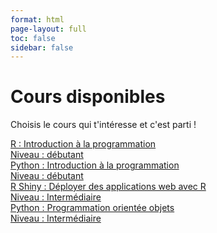 ```yaml
---
format: html
page-layout: full
toc: false
sidebar: false
---
```


```{=html}
<div class="container max-w-full mx-auto py-12 px-6 text-center">
  <h1 class="text-4xl text-black font-medium leading-snug tracking-wider"> <i class="fa-solid fa-graduation-cap"></i> Cours disponibles</h1>
  <p class="text-lg text-gray-700 mt-2 px-6"> Choisis le cours qui t'intéresse et c'est parti !</p>
</div>

<div class="ag-format-container">
  <div class="ag-courses_box">
    <div class="ag-courses_item">
      <a href="#" class="ag-courses-item_link">
        <div class="ag-courses-item_bg"></div>
        <div class="ag-courses-item_title">
          R : Introduction à la programmation
        </div>
        <div class="ag-courses-item_date-box">
          Niveau :<span class="ag-courses-item_date"> débutant</span>
        </div>
      </a>
    </div>

    <div class="ag-courses_item">
      <a href="python_intro.qmd" class="ag-courses-item_link">
        <div class="ag-courses-item_bg"></div>
        <div class="ag-courses-item_title">
          Python : Introduction à la programmation
        </div>
        <div class="ag-courses-item_date-box">
          Niveau :<span class="ag-courses-item_date"> débutant</span>
        </div>
      </a>
    </div>

    <div class="ag-courses_item">
      <a href="#" class="ag-courses-item_link">
        <div class="ag-courses-item_bg"></div>
        <div class="ag-courses-item_title">
          R Shiny : Déployer des applications web avec R 
        </div>
        <div class="ag-courses-item_date-box">
          Niveau :<span class="ag-courses-item_date"> Intermédiaire</span>
        </div>
      </a>
    </div>

    <div class="ag-courses_item">
      <a href="python_poo.qmd" class="ag-courses-item_link">
        <div class="ag-courses-item_bg"></div>
        <div class="ag-courses-item_title">
          Python : Programmation orientée objets
        </div>
        <div class="ag-courses-item_date-box">
          Niveau :<span class="ag-courses-item_date"> Intermédiaire</span>
        </div>
      </a>
    </div>
  </div>
</div>
```
